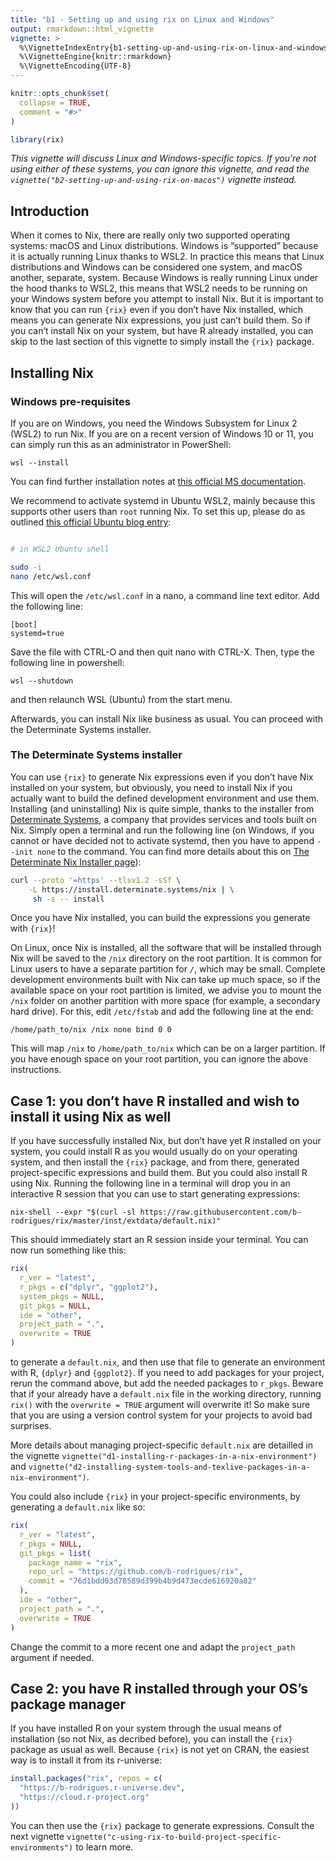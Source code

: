 ```yaml
---
title: "b1 - Setting up and using rix on Linux and Windows"
output: rmarkdown::html_vignette
vignette: >
  %\VignetteIndexEntry{b1-setting-up-and-using-rix-on-linux-and-windows}
  %\VignetteEngine{knitr::rmarkdown}
  %\VignetteEncoding{UTF-8}
---
```


```r
knitr::opts_chunk$set(
  collapse = TRUE,
  comment = "#>"
)
```

```r
library(rix)
```

*This vignette will discuss Linux and Windows-specific topics. If you're not
using either of these systems, you can ignore this vignette, and read the
`vignette("b2-setting-up-and-using-rix-on-macos")`
vignette instead.*


## Introduction

When it comes to Nix, there are really only two supported operating systems:
macOS and Linux distributions. Windows is "supported" because it is actually
running Linux thanks to WSL2. In practice this means that Linux distributions
and Windows can be considered one system, and macOS another, separate, system.
Because Windows is really running Linux under the hood thanks to WSL2, this
means that WSL2 needs to be running on your Windows system before you attempt to
install Nix. But it is important to know that you can run `{rix}` even if you
don't have Nix installed, which means you can generate Nix expressions, you
just can't build them. So if you can’t install Nix on your system, but have 
R already installed, you can skip to the last section of this vignette to 
simply install the `{rix}` package.


## Installing Nix

### Windows pre-requisites

If you are on Windows, you need the Windows Subsystem for Linux 2 (WSL2) to run
Nix. If you are on a recent version of Windows 10 or 11, you can simply run this
as an administrator in PowerShell:

```
wsl --install
```

You can find further installation notes at [this official MS
documentation](https://learn.microsoft.com/en-us/windows/wsl/install).

We recommend to activate systemd in Ubuntu WSL2, mainly because this supports 
other users than `root` running Nix. To set this up, please do as outlined
[this official Ubuntu blog entry](https://ubuntu.com/blog/ubuntu-wsl-enable-systemd):

```sh

# in WSL2 Ubuntu shell

sudo -i
nano /etc/wsl.conf
```

This will open the `/etc/wsl.conf` in a nano, a command
line text editor. Add the following line:

```
[boot]
systemd=true
```

Save the file with CTRL-O and then quit nano with CTRL-X.
Then, type the following line in powershell:

```
wsl --shutdown
```

and then relaunch WSL (Ubuntu) from the start menu.

Afterwards, you can install Nix like business as usual. You can proceed with the
Determinate Systems installer.

### The Determinate Systems installer

You can use `{rix}` to generate Nix expressions even if you don't have Nix
installed on your system, but obviously, you need to install Nix if you actually
want to build the defined development environment and use them. Installing (and
uninstalling) Nix is quite simple, thanks to the installer from [Determinate
Systems](https://determinate.systems/posts/determinate-nix-installer), a company
that provides services and tools built on Nix. Simply open a terminal and run
the following line (on Windows, if you cannot or have decided not to activate
systemd, then you have to append `--init none` to the command. You can find more
details about this on [The Determinate Nix
Installer page](https://github.com/DeterminateSystems/nix-installer)):


```sh
curl --proto '=https' --tlsv1.2 -sSf \
    -L https://install.determinate.systems/nix | \
     sh -s -- install
```

Once you have Nix installed, you can build the expressions you generate with `{rix}`!

On Linux, once Nix is installed, all the software that will be installed through
Nix will be saved to the `/nix` directory on the root partition. It is common
for Linux users to have a separate partition for `/`, which may be small.
Complete development environments built with Nix can take up much space, so if
the available space on your root partition is limited, we advise you to mount the
`/nix` folder on another partition with more space (for example, a secondary
hard drive). For this, edit `/etc/fstab` and add the following line at the end:

```
/home/path_to/nix /nix none bind 0 0
```

This will map `/nix` to `/home/path_to/nix` which can be on a larger partition.
If you have enough space on your root partition, you can ignore the above
instructions.


## Case 1: you don’t have R installed and wish to install it using Nix as well

If you have successfully installed Nix, but don't have yet R installed on your
system, you could install R as you would usually do on your operating system,
and then install the `{rix}` package, and from there, generated project-specific
expressions and build them. But you could also install R using Nix. Running the
following line in a terminal will drop you in an interactive R session that you
can use to start generating expressions:

```
nix-shell --expr "$(curl -sl https://raw.githubusercontent.com/b-rodrigues/rix/master/inst/extdata/default.nix)"
```

This should immediately start an R session inside your terminal. You can now run
something like this:

```r
rix(
  r_ver = "latest",
  r_pkgs = c("dplyr", "ggplot2"),
  system_pkgs = NULL,
  git_pkgs = NULL,
  ide = "other",
  project_path = ".",
  overwrite = TRUE
)
```

to generate a `default.nix`, and then use that file to generate an environment
with R, `{dplyr}` and `{ggplot2}`. If you need to add packages for your project,
rerun the command above, but add the needed packages to `r_pkgs`. Beware that if
your already have a `default.nix` file in the working directory, running
`rix()` with the `overwrite = TRUE` argument will overwrite it! So make sure
that you are using a version control system for your projects to avoid bad surprises.

More details about managing project-specific `default.nix` are detailled in the 
vignette `vignette("d1-installing-r-packages-in-a-nix-environment")` and
`vignette("d2-installing-system-tools-and-texlive-packages-in-a-nix-environment")`.

You could also include `{rix}` in your project-specific environments, by
generating a `default.nix` like so:

```r
rix(
  r_ver = "latest",
  r_pkgs = NULL,
  git_pkgs = list(
    package_name = "rix",
    repo_url = "https://github.com/b-rodrigues/rix",
    commit = "76d1bdd03d78589d399b4b9d473ecde616920a82"
  ),
  ide = "other",
  project_path = ".",
  overwrite = TRUE
)
```

Change the commit to a more recent one and adapt the `project_path` argument if needed.


## Case 2: you have R installed through your OS’s package manager

If you have installed R on your system through the usual means of installation
(so not Nix, as decribed before), you can install the `{rix}` package as usual
as well. Because `{rix}` is not yet on CRAN, the easiest way is to install it
from its r-universe:


```r
install.packages("rix", repos = c(
  "https://b-rodrigues.r-universe.dev",
  "https://cloud.r-project.org"
))
```

You can then use the `{rix}` package to generate expressions. Consult the 
next vignette `vignette("c-using-rix-to-build-project-specific-environments")` to learn more.

